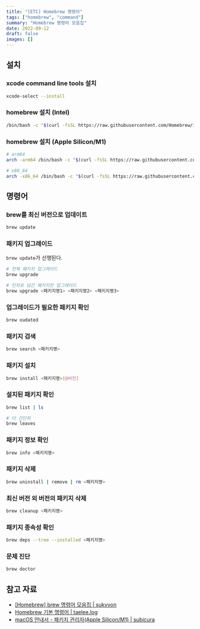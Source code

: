 ```yaml
---
title: "[ETC] Homebrew 명령어"
tags: ["homebrew", "command"]
summary: "Homebrew 명령어 모음집"
date: 2022-09-12
draft: false
images: []
---
```


## 설치

### xcode command line tools 설치

```bash
xcode-select --install
```

### homebrew 설치 (Intel)

```bash
/bin/bash -c "$(curl -fsSL https://raw.githubusercontent.com/Homebrew/install/HEAD/install.sh)"
```

### homebrew 설치 (Apple Silicon/M1)

```bash
# arm64
arch -arm64 /bin/bash -c "$(curl -fsSL https://raw.githubusercontent.com/Homebrew/install/master/install.sh)"

# x86_64
arch -x86_64 /bin/bash -c "$(curl -fsSL https://raw.githubusercontent.com/Homebrew/install/master/install.sh)"
```

## 명령어

### brew를 최신 버전으로 업데이트

```bash
brew update
```

### 패키지 업그레이드

`brew update`가 선행된다.

```bash
# 전체 패키지 업그레이드
brew upgrade

# 인자로 넘긴 패키지만 업그레이드
brew upgrade <패키지명1> <패키지명2> <패키지명3>
```

### 업그레이드가 필요한 패키지 확인

```bash
brew oudated
```

### 패키지 검색

```bash
brew search <패키지명>
```

### 패키지 설치

```bash
brew install <패키지명>[@버전]
```

### 설치된 패키지 확인

```bash
brew list | ls

# 더 간단히
brew leaves
```

### 패키지 정보 확인

```bash
brew info <패키지명>
```

### 패키지 삭제

```bash
brew uninstall | remove | rm <패키지명>
```

### 최신 버전 외 버전의 패키지 삭제

```bash
brew cleanup <패키지명>
```

### 패키지 종속성 확인

```bash
brew deps --tree --installed <패키지명>
```

### 문제 진단

```bash
brew doctor
```

## 참고 자료

- [[Homebrew] brew 명령어 모음집 | sukvvon](https://sukvvon.tistory.com/7)
- [Homebrew 기본 명령어 | taelee.log](https://velog.io/@taelee/brew-%EA%B0%84%EB%8B%A8-%EB%AA%85%EB%A0%B9%EC%96%B4)
- [macOS 안내서 - 패키지 관리자(Apple Silicon/M1) | subicura](https://subicura.com/mac/dev/apple-silicon.html)

